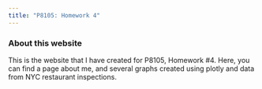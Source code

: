 ```yaml
---
title: "P8105: Homework 4"
---
```


### About this website

This is the website that I have created for P8105, Homework #4. Here, you can find a page about me, and several graphs created using plotly and data from NYC restaurant inspections. 